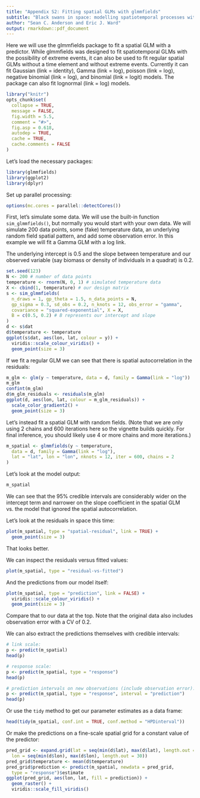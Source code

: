 ```yaml
---
title: "Appendix S2: Fitting spatial GLMs with glmmfields"
subtitle: "Black swans in space: modelling spatiotemporal processes with extremes"
author: "Sean C. Anderson and Eric J. Ward"
output: rmarkdown::pdf_document
---
```


Here we will use the glmmfields package to fit a spatial GLM with a predictor. While glmmfields was designed to fit spatiotemporal GLMs with the possibility of extreme events, it can also be used to fit regular spatial GLMs without a time element and without extreme events. Currently it can fit Gaussian (link = identity), Gamma (link = log), poisson (link = log), negative binomial (link = log), and binomial (link = logit) models. The package can also fit lognormal (link = log) models.

```r
library("knitr")
opts_chunk$set(
  collapse = TRUE,
  message = FALSE, 
  fig.width = 5.5,
  comment = "#>",
  fig.asp = 0.618,
  autodep = TRUE,
  cache = TRUE,
  cache.comments = FALSE
)
```

Let's load the necessary packages:

```r
library(glmmfields)
library(ggplot2)
library(dplyr)
```

Set up parallel processing:

```r
options(mc.cores = parallel::detectCores())
```

First, let's simulate some data. We will use the built-in function `sim_glmmfields()`, but normally you would start with your own data. We will simulate 200 data points, some (fake) temperature data, an underlying random field spatial pattern, and add some observation error. In this example we will fit a Gamma GLM with a log link.

The underlying intercept is 0.5 and the slope between temperature and our observed variable (say biomass or density of individuals in a quadrat) is 0.2.

```r
set.seed(123)
N <- 200 # number of data points
temperature <- rnorm(N, 0, 1) # simulated temperature data
X <- cbind(1, temperature) # our design matrix
s <- sim_glmmfields(
  n_draws = 1, gp_theta = 1.5, n_data_points = N,
  gp_sigma = 0.3, sd_obs = 0.2, n_knots = 12, obs_error = "gamma",
  covariance = "squared-exponential", X = X,
  B = c(0.5, 0.2) # B represents our intercept and slope
)
d <- s$dat
d$temperature <- temperature
ggplot(s$dat, aes(lon, lat, colour = y)) +
  viridis::scale_colour_viridis() +
  geom_point(size = 3)
```

If we fit a regular GLM we can see that there is spatial autocorrelation in the residuals:

```r
m_glm <- glm(y ~ temperature, data = d, family = Gamma(link = "log"))
m_glm
confint(m_glm)
d$m_glm_residuals <- residuals(m_glm)
ggplot(d, aes(lon, lat, colour = m_glm_residuals)) +
  scale_color_gradient2() +
  geom_point(size = 3)
```

Let's instead fit a spatial GLM with random fields. (Note that we are only using 2 chains and 600 iterations here so the vignette builds quickly. For final inference, you should likely use 4 or more chains and more iterations.)

```r
m_spatial <- glmmfields(y ~ temperature,
  data = d, family = Gamma(link = "log"),
  lat = "lat", lon = "lon", nknots = 12, iter = 600, chains = 2
)
```

Let's look at the model output:

```r
m_spatial
```

We can see that the 95% credible intervals are considerably wider on the intercept term and narrower on the slope coefficient in the spatial GLM vs. the model that ignored the spatial autocorrelation.

Let's look at the residuals in space this time:

```r
plot(m_spatial, type = "spatial-residual", link = TRUE) +
  geom_point(size = 3)
```

That looks better.

We can inspect the residuals versus fitted values:

```r
plot(m_spatial, type = "residual-vs-fitted")
```

And the predictions from our model itself:

```r
plot(m_spatial, type = "prediction", link = FALSE) +
  viridis::scale_colour_viridis() +
  geom_point(size = 3)
```

Compare that to our data at the top. Note that the original data also includes observation error with a CV of 0.2.

We can also extract the predictions themselves with credible intervals:

```r
# link scale:
p <- predict(m_spatial)
head(p)

# response scale:
p <- predict(m_spatial, type = "response")
head(p)

# prediction intervals on new observations (include observation error):
p <- predict(m_spatial, type = "response", interval = "prediction")
head(p)
```

Or use the `tidy` method to get our parameter estimates as a data frame:

```r
head(tidy(m_spatial, conf.int = TRUE, conf.method = "HPDinterval"))
```

Or make the predictions on a fine-scale spatial grid for a constant value of the predictor:

```r
pred_grid <- expand.grid(lat = seq(min(d$lat), max(d$lat), length.out = 30),
  lon = seq(min(d$lon), max(d$lon), length.out = 30))
pred_grid$temperature <- mean(d$temperature)
pred_grid$prediction <- predict(m_spatial, newdata = pred_grid,
  type = "response")$estimate
ggplot(pred_grid, aes(lon, lat, fill = prediction)) +
  geom_raster() +
  viridis::scale_fill_viridis()
```

